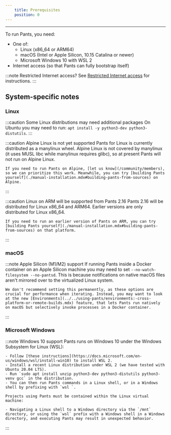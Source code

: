 ```yaml
---
    title: Prerequisites
    position: 0
---
```


---

To run Pants, you need:

- One of:
  - Linux (x86_64 or ARM64)
  - macOS (Intel or Apple Silicon, 10.15 Catalina or newer)
  - Microsoft Windows 10 with WSL 2
- Internet access (so that Pants can fully bootstrap itself)

:::note Restricted Internet access?
    See [Restricted Internet access](../../using-pants/restricted-internet-access.mdx) for instructions.
:::

## System-specific notes

### Linux

:::caution Some Linux distributions may need additional packages
    On Ubuntu you may need to run:
    `apt install -y python3-dev python3-distutils`.
:::

:::caution Alpine Linux is not yet supported
    Pants for Linux is currently distributed as a manylinux wheel. Alpine Linux is not covered by manylinux (it uses MUSL libc while manylinux requires glibc), so at present Pants will not run on Alpine Linux.

    If you need to run Pants on Alpine, [let us know](/community/members), so we can prioritize this work. Meanwhile, you can try [building Pants yourself](./manual-installation.mdx#building-pants-from-sources) on Alpine.
:::

:::caution Linux on ARM will be supported from Pants 2.16
    Pants 2.16 will be distributed for Linux x86_64 and ARM64. Earlier versions are only distributed for Linux x86_64.

    If you need to run an earlier version of Pants on ARM, you can try [building Pants yourself](./manual-installation.mdx#building-pants-from-sources) on that platform.
:::

### macOS

:::note Apple Silicon (M1/M2) support
    If running Pants inside a Docker container on an Apple Silicon machine you may need to set `--no-watch-filesystem --no-pantsd`. This is because notifications on native macOS files aren't mirrored over to the virtualized Linux system.

    We don't recommend setting this permanently, as these options are crucial for performance when iterating. Instead, you may want to look at the new [Environments](../../using-pants/environments:-cross-platform-or-remote-builds.mdx) feature, that lets Pants run natively on macOS but selectively invoke processes in a Docker container.
:::

### Microsoft Windows

:::note Windows 10 support
    Pants runs on Windows 10 under the Windows Subsystem for Linux (WSL):

    - Follow [these instructions](https://docs.microsoft.com/en-us/windows/wsl/install-win10) to install WSL 2.
    - Install a recent Linux distribution under WSL 2 (we have tested with Ubuntu 20.04 LTS).
    - Run `sudo apt install unzip python3-dev python3-distutils python3-venv gcc` in the distribution.
    - You can then run Pants commands in a Linux shell, or in a Windows shell by prefixing with `wsl `.

    Projects using Pants must be contained within the Linux virtual machine:

    - Navigating a Linux shell to a Windows directory via the `/mnt` directory, or using the `wsl` prefix with a Windows shell in a Windows directory, and executing Pants may result in unexpected behavior.
:::

